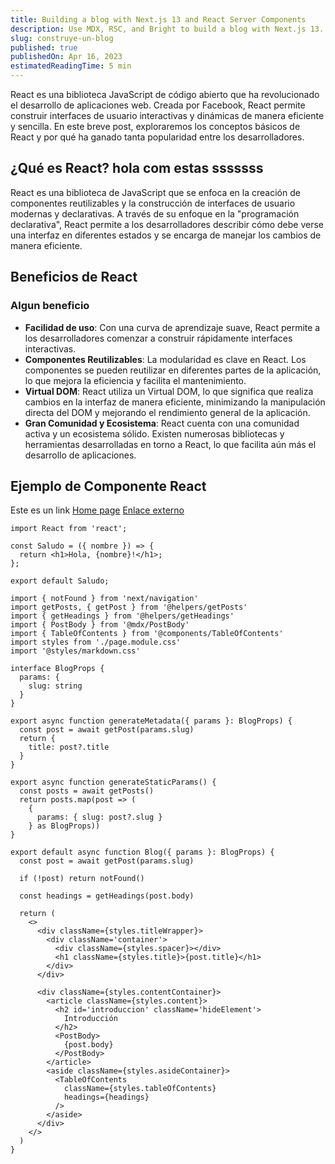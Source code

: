 ```yaml
---
title: Building a blog with Next.js 13 and React Server Components
description: Use MDX, RSC, and Bright to build a blog with Next.js 13.
slug: construye-un-blog
published: true
publishedOn: Apr 16, 2023
estimatedReadingTime: 5 min
---
```


React es una biblioteca JavaScript de código abierto que ha revolucionado el desarrollo de aplicaciones web. Creada por Facebook, React permite construir interfaces de usuario interactivas y dinámicas de manera eficiente y sencilla. En este breve post, exploraremos los conceptos básicos de React y por qué ha ganado tanta popularidad entre los desarrolladores.

## ¿Qué es React? hola com estas sssssss

React es una biblioteca de JavaScript que se enfoca en la creación de componentes reutilizables y la construcción de interfaces de usuario modernas y declarativas. A través de su enfoque en la "programación declarativa", React permite a los desarrolladores describir cómo debe verse una interfaz en diferentes estados y se encarga de manejar los cambios de manera eficiente.

## Beneficios de React

### Algun beneficio

- **Facilidad de uso**: Con una curva de aprendizaje suave, React permite a los desarrolladores comenzar a construir rápidamente interfaces interactivas.
- **Componentes Reutilizables**: La modularidad es clave en React. Los componentes se pueden reutilizar en diferentes partes de la aplicación, lo que mejora la eficiencia y facilita el mantenimiento.
- **Virtual DOM**: React utiliza un Virtual DOM, lo que significa que realiza cambios en la interfaz de manera eficiente, minimizando la manipulación directa del DOM y mejorando el rendimiento general de la aplicación.
- **Gran Comunidad y Ecosistema**: React cuenta con una comunidad activa y un ecosistema sólido. Existen numerosas bibliotecas y herramientas desarrolladas en torno a React, lo que facilita aún más el desarrollo de aplicaciones.

## Ejemplo de Componente React

Este es un link [Home page](/)
<a target='_blank' href='https://dresan.me/'>Enlace externo</a>

```.tsx
import React from 'react';

const Saludo = ({ nombre }) => {
  return <h1>Hola, {nombre}!</h1>;
};

export default Saludo;
```

```page.tsx
import { notFound } from 'next/navigation'
import getPosts, { getPost } from '@helpers/getPosts'
import { getHeadings } from '@helpers/getHeadings'
import { PostBody } from '@mdx/PostBody'
import { TableOfContents } from '@components/TableOfContents'
import styles from './page.module.css'
import '@styles/markdown.css'

interface BlogProps {
  params: {
    slug: string
  }
}

export async function generateMetadata({ params }: BlogProps) {
  const post = await getPost(params.slug)
  return {
    title: post?.title
  }
}

export async function generateStaticParams() {
  const posts = await getPosts()
  return posts.map(post => (
    {
      params: { slug: post?.slug }
    } as BlogProps))
}

export default async function Blog({ params }: BlogProps) {
  const post = await getPost(params.slug)

  if (!post) return notFound()

  const headings = getHeadings(post.body)

  return (
    <>
      <div className={styles.titleWrapper}>
        <div className='container'>
          <div className={styles.spacer}></div>
          <h1 className={styles.title}>{post.title}</h1>
        </div>
      </div>

      <div className={styles.contentContainer}>
        <article className={styles.content}>
          <h2 id='introduccion' className='hideElement'>
            Introducción
          </h2>
          <PostBody>
            {post.body}
          </PostBody>
        </article>
        <aside className={styles.asideContainer}>
          <TableOfContents
            className={styles.tableOfContents}
            headings={headings}
          />
        </aside>
      </div>
    </>
  )
}

```
